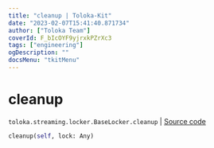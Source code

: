 ```yaml
---
title: "cleanup | Toloka-Kit"
date: "2023-02-07T15:41:40.871734"
author: ["Toloka Team"]
coverId: F_bIcOYF9yjrxkPZrXc3
tags: ["engineering"]
ogDescription: ""
docsMenu: "tkitMenu"
---
```


# cleanup
`toloka.streaming.locker.BaseLocker.cleanup` | [Source code](https://github.com/Toloka/toloka-kit/blob/v1.1.3/src/streaming/locker.py#L35)

```python
cleanup(self, lock: Any)
```
